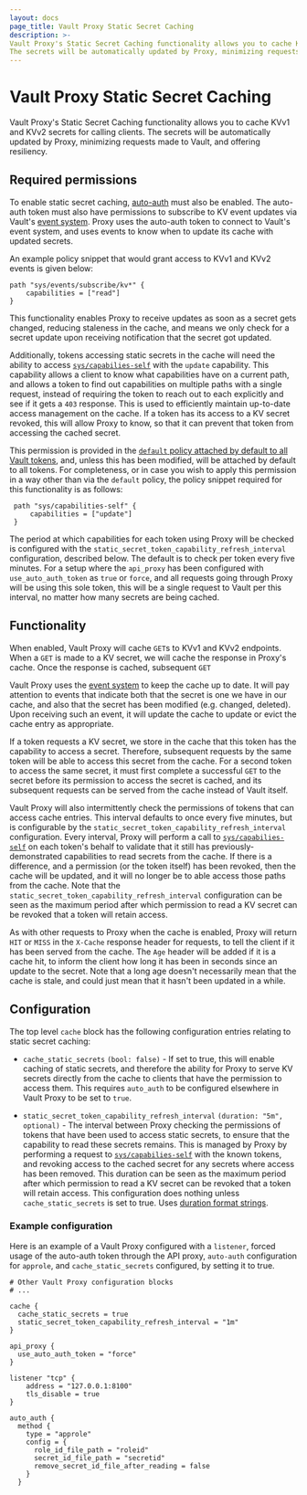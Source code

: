 ```yaml
---
layout: docs
page_title: Vault Proxy Static Secret Caching
description: >-
Vault Proxy's Static Secret Caching functionality allows you to cache KVv1 and KVv2 secrets for calling clients.
The secrets will be automatically updated by Proxy, minimizing requests made to Vault, and offering resiliency.
---
```


# Vault Proxy Static Secret Caching

Vault Proxy's Static Secret Caching functionality allows you to cache KVv1 and KVv2 secrets for calling clients.
The secrets will be automatically updated by Proxy, minimizing requests made to Vault, and offering resiliency.

## Required permissions

To enable static secret caching, [auto-auth](/vault/docs/agent-and-proxy/autoauth) must also be enabled.
The auto-auth token must also have permissions to subscribe to KV event updates via Vault's [event system](/vault/docs/concepts/events).
Proxy uses the auto-auth token to connect to Vault's event system, and uses events to know when to update its cache
with updated secrets.

An example policy snippet that would grant access to KVv1 and KVv2 events is given below:

   ```hcl
   path "sys/events/subscribe/kv*" {
       capabilities = ["read"]
   }
   ```

This functionality enables Proxy to receive updates as soon as a secret gets changed, reducing staleness in
the cache, and means we only check for a secret update upon receiving notification that the secret got updated.

Additionally, tokens accessing static secrets in the cache will need the ability to access [`sys/capabilies-self`](/vault/api-docs/system/capabilities-self)
with the `update` capability. This capability allows a client to know what capabilities have on a current path, and allows
a token to find out capabilities on multiple paths with a single request, instead of requiring the token to reach out to
each explicitly and see if it gets a `403` response. This is used to efficiently maintain up-to-date access management
on the cache. If a token has its access to a KV secret revoked, this will allow Proxy to know, so that it can prevent
that token from accessing the cached secret.

This permission is provided in the [`default` policy attached by default to all Vault tokens](vault/docs/concepts/policies#default-policy),
and, unless this has been modified, will be attached by default to all tokens. For completeness, or in case you wish to
apply this permission in a way other than via the `default` policy, the policy snippet required for this functionality
is as follows:

   ```hcl
    path "sys/capabilities-self" {
        capabilities = ["update"]
    }
   ```

The period at which capabilities for each token using Proxy will be checked is configured with the `static_secret_token_capability_refresh_interval`
configuration, described below. The default is to check per token every five minutes. For a setup where the `api_proxy`
has been configured with `use_auto_auth_token` as `true` or `force`, and all requests going through Proxy will be
using this sole token, this will be a single request to Vault per this interval, no matter how many secrets are
being cached.

## Functionality

When enabled, Vault Proxy will cache `GET`s to KVv1 and KVv2 endpoints. When a `GET` is made to a KV secret,
we will cache the response in Proxy's cache. Once the response is cached, subsequent `GET`

Vault Proxy uses the [event system](/vault/docs/concepts/events) to keep the cache up to date. It will
pay attention to events that indicate both that the secret is one we have in our cache, and also that
the secret has been modified (e.g. changed, deleted). Upon receiving such an event, it will update the cache
to update or evict the cache entry as appropriate.

If a token requests a KV secret, we store in the cache that this token has the capability to access a secret.
Therefore, subsequent requests by the same token will be able to access this secret from the cache. For a second
token to access the same secret, it must first complete a successful `GET` to the secret before its permission
to access the secret is cached, and its subsequent requests can be served from the cache instead of Vault itself.

Vault Proxy will also intermittently check the permissions of tokens that can access cache entries. This interval
defaults to once every five minutes, but is configurable by the `static_secret_token_capability_refresh_interval` configuration.
Every interval, Proxy will perform a call to [`sys/capabilies-self`](/vault/api-docs/system/capabilities-self) on
each token's behalf to validate that it still has previously-demonstrated capabilities to read secrets from the cache.
If there is a difference, and a permission (or the token itself) has been revoked, then the cache will be updated,
and it will no longer be to able access those paths from the cache. Note that the `static_secret_token_capability_refresh_interval`
configuration can be seen as the maximum period after which permission to read a KV secret can be revoked that a
token will retain access.

As with other requests to Proxy when the cache is enabled, Proxy will return `HIT` or `MISS` in the `X-Cache`
response header for requests, to tell the client if it has been served from the cache. The `Age` header
will be added if it is a cache hit, to inform the client how long it has been in seconds since an update
to the secret. Note that a long age doesn't necessarily mean that the cache is stale, and could just mean
that it hasn't been updated in a while.

## Configuration

The top level `cache` block has the following configuration entries relating to static secret caching:

- `cache_static_secrets` `(bool: false)` - If set to true, this will enable caching of static secrets,
and therefore the ability for Proxy to serve KV secrets directly from the cache to clients that have
the permission to access them. This requires `auto_auth` to be configured elsewhere in Vault Proxy to
be set to `true`.

- `static_secret_token_capability_refresh_interval` `(duration: "5m", optional)` - The interval between Proxy
checking the permissions of tokens that have been used to access static secrets, to ensure that
the capability to read these secrets remains. This is managed by Proxy by performing a request to
[`sys/capabilies-self`](/vault/api-docs/system/capabilities-self) with the known tokens, and revoking
access to the cached secret for any secrets where access has been removed.
This duration can be seen as the maximum period after which permission to read a KV secret
can be revoked that a token will retain access. This configuration does nothing unless `cache_static_secrets` is
set to true.
Uses [duration format strings](/vault/docs/concepts/duration-format).

### Example configuration

Here is an example of a Vault Proxy configured with a `listener`, forced usage of the auto-auth token through the API proxy,
`auto-auth` configuration for `approle`, and `cache_static_secrets` configured, by setting it to true.

```hcl
# Other Vault Proxy configuration blocks
# ...

cache {
  cache_static_secrets = true
  static_secret_token_capability_refresh_interval = "1m"
}

api_proxy {
  use_auto_auth_token = "force"
}

listener "tcp" {
    address = "127.0.0.1:8100"
    tls_disable = true
}

auto_auth {
  method {
    type = "approle"
    config = {
      role_id_file_path = "roleid"
      secret_id_file_path = "secretid"
      remove_secret_id_file_after_reading = false
    }
  }
```
[event-system]: /vault/docs/concepts/events
